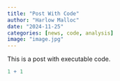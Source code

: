 ```yaml
---
title: "Post With Code"
author: "Harlow Malloc"
date: "2024-11-25"
categories: [news, code, analysis]
image: "image.jpg"
---
```


This is a post with executable code.

```r
1 + 1
```
